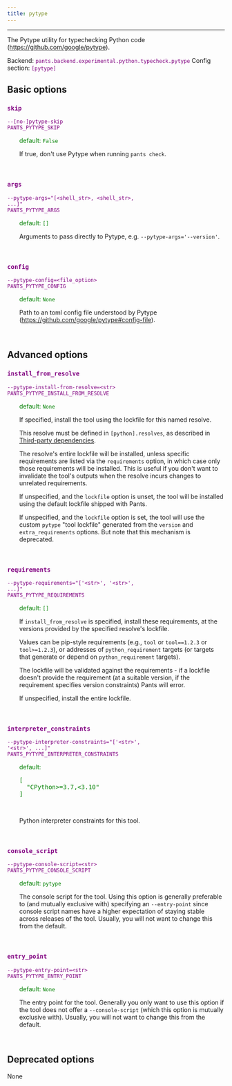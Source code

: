 ```yaml
---
title: pytype
---
```


---

The Pytype utility for typechecking Python code (https://github.com/google/pytype).

Backend: <span style="color: purple"><code>pants.backend.experimental.python.typecheck.pytype</code></span>
Config section: <span style="color: purple"><code>[pytype]</code></span>

## Basic options

<div style="color: purple">

### `skip`

  <code>--[no-]pytype-skip</code><br>
  <code>PANTS_PYTYPE_SKIP</code><br>
</div>
<div style="padding-left: 2em;">
<span style="color: green">default: <code>False</code></span>

<br>

If true, don't use Pytype when running `pants check`.

</div>
<br>

<div style="color: purple">

### `args`

  <code>--pytype-args=&quot;[&lt;shell_str&gt;, &lt;shell_str&gt;, ...]&quot;</code><br>
  <code>PANTS_PYTYPE_ARGS</code><br>
</div>
<div style="padding-left: 2em;">
<span style="color: green">default: <code>[]</code></span>

<br>

Arguments to pass directly to Pytype, e.g. `--pytype-args='--version'`.

</div>
<br>

<div style="color: purple">

### `config`

  <code>--pytype-config=&lt;file_option&gt;</code><br>
  <code>PANTS_PYTYPE_CONFIG</code><br>
</div>
<div style="padding-left: 2em;">
<span style="color: green">default: <code>None</code></span>

<br>

Path to an toml config file understood by Pytype (https://github.com/google/pytype#config-file).

</div>
<br>

## Advanced options

<div style="color: purple">

### `install_from_resolve`

  <code>--pytype-install-from-resolve=&lt;str&gt;</code><br>
  <code>PANTS_PYTYPE_INSTALL_FROM_RESOLVE</code><br>
</div>
<div style="padding-left: 2em;">
<span style="color: green">default: <code>None</code></span>

<br>

If specified, install the tool using the lockfile for this named resolve.

This resolve must be defined in `[python].resolves`, as described in [Third-party dependencies](doc:python-third-party-dependencies#user-lockfiles).

The resolve's entire lockfile will be installed, unless specific requirements are listed via the `requirements` option, in which case only those requirements will be installed. This is useful if you don't want to invalidate the tool's outputs when the resolve incurs changes to unrelated requirements.

If unspecified, and the `lockfile` option is unset, the tool will be installed using the default lockfile shipped with Pants.

If unspecified, and the `lockfile` option is set, the tool will use the custom `pytype` "tool lockfile" generated from the `version` and `extra_requirements` options. But note that this mechanism is deprecated.

</div>
<br>

<div style="color: purple">

### `requirements`

  <code>--pytype-requirements=&quot;['&lt;str&gt;', '&lt;str&gt;', ...]&quot;</code><br>
  <code>PANTS_PYTYPE_REQUIREMENTS</code><br>
</div>
<div style="padding-left: 2em;">
<span style="color: green">default: <code>[]</code></span>

<br>

If `install_from_resolve` is specified, install these requirements, at the versions provided by the specified resolve's lockfile.

Values can be pip-style requirements (e.g., `tool` or `tool==1.2.3` or `tool>=1.2.3`), or addresses of `python_requirement` targets (or targets that generate or depend on `python_requirement` targets).

The lockfile will be validated against the requirements - if a lockfile doesn't provide the requirement (at a suitable version, if the requirement specifies version constraints) Pants will error.

If unspecified, install the entire lockfile.

</div>
<br>

<div style="color: purple">

### `interpreter_constraints`

  <code>--pytype-interpreter-constraints=&quot;['&lt;str&gt;', '&lt;str&gt;', ...]&quot;</code><br>
  <code>PANTS_PYTYPE_INTERPRETER_CONSTRAINTS</code><br>
</div>
<div style="padding-left: 2em;">
<span style="color: green">default: <pre>[
  "CPython&gt;=3.7,&lt;3.10"
]</pre></span>

<br>

Python interpreter constraints for this tool.

</div>
<br>

<div style="color: purple">

### `console_script`

  <code>--pytype-console-script=&lt;str&gt;</code><br>
  <code>PANTS_PYTYPE_CONSOLE_SCRIPT</code><br>
</div>
<div style="padding-left: 2em;">
<span style="color: green">default: <code>pytype</code></span>

<br>

The console script for the tool. Using this option is generally preferable to (and mutually exclusive with) specifying an `--entry-point` since console script names have a higher expectation of staying stable across releases of the tool. Usually, you will not want to change this from the default.

</div>
<br>

<div style="color: purple">

### `entry_point`

  <code>--pytype-entry-point=&lt;str&gt;</code><br>
  <code>PANTS_PYTYPE_ENTRY_POINT</code><br>
</div>
<div style="padding-left: 2em;">
<span style="color: green">default: <code>None</code></span>

<br>

The entry point for the tool. Generally you only want to use this option if the tool does not offer a `--console-script` (which this option is mutually exclusive with). Usually, you will not want to change this from the default.

</div>
<br>

## Deprecated options

None
